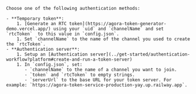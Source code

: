     Choose one of the following authentication methods:

    - **Temporary token**:
        1. [Generate an RTC token](https://agora-token-generator-demo.vercel.app/) using your `uid` and `channelName` and set `rtcToken`  to this value in `config.json`.
        1. Set `channelName` to the name of the channel you used to create the `rtcToken`.
    - **Authentication server**:
        1. Setup an [Authentication server](../get-started/authentication-workflow?platform#create-and-run-a-token-server)
        1. In `config.json`, set:
           - `channelName` to the name of a channel you want to join.
           - `token` and `rtcToken` to empty strings.
           - `serverUrl` to the base URL for your token server. For example: `https://agora-token-service-production-yay.up.railway.app`.